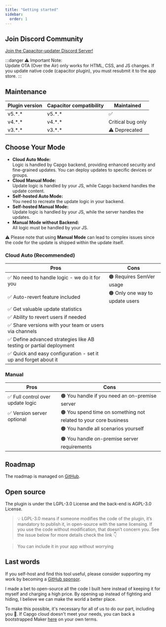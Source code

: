 ```yaml
---
title: "Getting started"
sidebar:
  order: 1
---
```



## Join Discord Community

[Join the Capacitor-updater Discord Server!](https://discord.gg/VnYRvBfgA6)

:::danger
⚠️ Important Note: \
Update OTA (Over the Air) only works for HTML, CSS, and JS changes. If you update native code (capacitor plugin), you must resubmit it to the app store.
:::

## Maintenance

| Plugin version | Capacitor compatibility | Maintained        |
| -------------- | ----------------------- | ----------------- |
| v5.\*.\*       | v5.\*.\*                | ✅                 |
| v4.\*.\*       | v4.\*.\*                | Critical bug only |
| v3.\*.\*       | v3.\*.\*                | ⚠️ Deprecated     |

## Choose Your Mode

- **Cloud Auto Mode:**  <br/> Logic is handled by Capgo backend, providing enhanced security and fine-grained updates. You can deploy updates to specific devices or groups.
- **Cloud Manual Mode:**  <br/> Update logic is handled by your JS, while Capgo backend handles the update content.
- **Self-hosted Auto Mode:**  <br/> You need to recreate the update logic in your backend.
- **Self-hosted Manual Mode:**  <br/> Update logic is handled by your JS, while the server handles the updates.
- **Manual Mode without Backend:**  <br/> All logic must be handled by your JS.


⚠️ Please note that using **Manual Mode** can lead to complex issues since the code for the update is shipped within the update itself.

### Cloud Auto (Recommended)

| Pros                                                                | Cons                                 |
| ------------------------------------------------------------------- | ------------------------------------ |
| ✅ No need to handle logic - we do it for you                       | 🟠 Requires SemVer usage              |
| ✅ Auto-revert feature included                                     | 🟠 Only one way to update users      |
| ✅ Get valuable update statistics                                   |                                      |
| ✅ Ability to revert users if needed                                |                                      |
| ✅ Share versions with your team or users via channels              |                                      |
| ✅ Define advanced strategies like AB testing or partial deployment |                                      |
| ✅ Quick and easy configuration - set it up and forget about it     |                                      |

<LinkCard
	title="Auto Update"
	href="/docs/plugin/auto-update/"
/>

### Manual

| Pros                             | Cons                                                             |
| -------------------------------- | ---------------------------------------------------------------- |
| ✅ Full control over update logic | 🟠 You handle if you need an on-premise server                   |
| ✅ Version server optional        | 🟠 You spend time on something not related to your core business |
|                                  | 🟠 You handle all scenarios yourself                             |
|                                  | 🟠 You handle on-premise server requirements                     |

<LinkCard
	title="Manual Mode"
	href="/docs/plugin/manual-mode/"
/>

## Roadmap

The roadmap is managed on [GitHub](https://github.com/orgs/Cap-go/projects/1).

## Open source

The plugin is under the LGPL-3.0 License and the back-end is AGPL-3.0 License.

> 💡 LGPL-3.0 means if someone modifies the code of the plugin, it’s mandatory to publish it, in open-source with the same licensing. If you use the code without modification, that doesn’t concern you. See the issue below for more details check the link 👇

<LinkCard
	title="Licensing?"
	href="https://github.com/Cap-go/capacitor-updater/issues/7"
/>

> You can include it in your app without worrying

## Last words

If you self-host and find this tool useful, please consider supporting my work by becoming a [GitHub sponsor](https://github.com/sponsors/riderx).

I made a bet to open-source all the code I built here instead of keeping it for myself and charging a high price. By opening up instead of fighting and hiding, I believe we can make the world a better place.

To make this possible, it's necessary for all of us to do our part, including you 🥹. If Capgo cloud doesn't meet your needs, you can back a bootstrapped Maker [here](https://github.com/sponsors/riderx) on your own terms.
